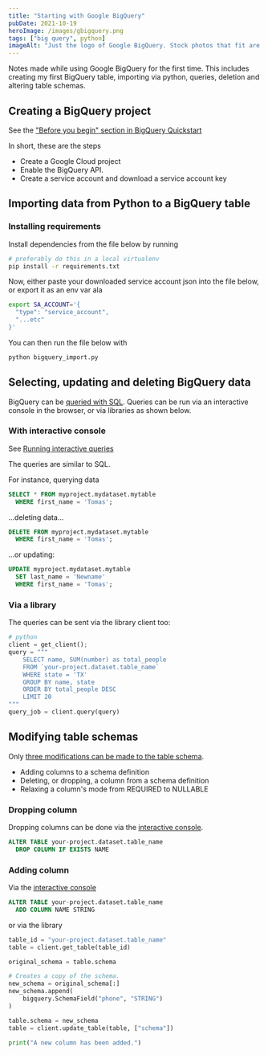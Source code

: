 ```yaml
---
title: "Starting with Google BigQuery"
pubDate: 2021-10-19
heroImage: /images/gbigquery.png
tags: ["big query", python]
imageAlt: "Just the logo of Google BigQuery. Stock photos that fit are kind of boring: a spreadsheet, magnifying glass, spreadsheets, binoculars?"
---
```


Notes made while using Google BigQuery for the first time. This includes creating my first BigQuery table, importing via python, queries, deletion and altering table schemas.

## Creating a BigQuery project

See the ["Before you begin" section in BigQuery Quickstart](https://cloud.google.com/bigquery/docs/quickstarts/quickstart-client-libraries#before-you-begin)

In short, these are the steps

- Create a Google Cloud project
- Enable the BigQuery API.
- Create a service account and download a service account key

## Importing data from Python to a BigQuery table

### Installing requirements

Install dependencies from the file below by running

```bash
# preferably do this in a local virtualenv
pip install -r requirements.txt
```


<Gist client:load id="9492ac855ad0095a5e595822d5aada75" file="requirements.txt" />

Now, either paste your downloaded service account json into the file below,
or export it as an env var ala

```bash
export SA_ACCOUNT='{
  "type": "service_account",
  "...etc"
}'
```

You can then run the file below with

```bash
python bigquery_import.py
```

<Gist client:load id="9492ac855ad0095a5e595822d5aada75" file="bigquery_import.py" />

## Selecting, updating and deleting BigQuery data

BigQuery can be [queried with SQL](https://cloud.google.com/bigquery/docs/reference/standard-sql/enabling-standard-sql).
Queries can be run via an interactive console in the browser, or via libraries as shown below.

### With interactive console

See [Running interactive queries](https://cloud.google.com/bigquery/docs/running-queries#queries)

The queries are similar to SQL.

For instance, querying data

```sql
SELECT * FROM myproject.mydataset.mytable
  WHERE first_name = 'Tomas';
```

...deleting data...

```sql
DELETE FROM myproject.mydataset.mytable
  WHERE first_name = 'Tomas';
```

...or updating:

```sql
UPDATE myproject.mydataset.mytable
  SET last_name = 'Newname'
  WHERE first_name = 'Tomas';
```

### Via a library

The queries can be sent via the library client too:

```python
# python
client = get_client();
query = """
    SELECT name, SUM(number) as total_people
    FROM `your-project.dataset.table_name`
    WHERE state = 'TX'
    GROUP BY name, state
    ORDER BY total_people DESC
    LIMIT 20
"""
query_job = client.query(query)

```

## Modifying table schemas

Only [three modifications can be made to the table schema](https://cloud.google.com/bigquery/docs/managing-table-schemas).

- Adding columns to a schema definition
- Deleting, or dropping, a column from a schema definition
- Relaxing a column's mode from REQUIRED to NULLABLE

### Dropping column

Dropping columns can be done via the [interactive console](https://cloud.google.com/bigquery/docs/running-queries#queries).

```sql
ALTER TABLE your-project.dataset.table_name
  DROP COLUMN IF EXISTS NAME
```

### Adding column

Via the [interactive console](https://cloud.google.com/bigquery/docs/running-queries#queries)

```sql
ALTER TABLE your-project.dataset.table_name
  ADD COLUMN NAME STRING
```

or via the library

```python
table_id = "your-project.dataset.table_name"
table = client.get_table(table_id)

original_schema = table.schema

# Creates a copy of the schema.
new_schema = original_schema[:]
new_schema.append(
    bigquery.SchemaField("phone", "STRING")
)

table.schema = new_schema
table = client.update_table(table, ["schema"])

print("A new column has been added.")
```
